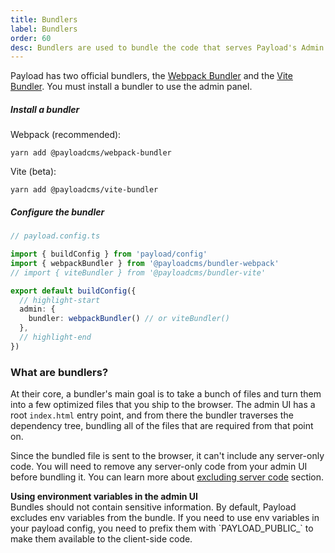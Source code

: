 ```yaml
---
title: Bundlers
label: Bundlers
order: 60
desc: Bundlers are used to bundle the code that serves Payload's Admin Panel.
---
```


Payload has two official bundlers, the [Webpack Bundler](/docs/admin/webpack) and the [Vite Bundler](/docs/admin/vite). You must install a bundler to use the admin panel.

##### Install a bundler

Webpack (recommended):

```text
yarn add @payloadcms/webpack-bundler
```

Vite (beta):

```text
yarn add @payloadcms/vite-bundler
```

##### Configure the bundler

```ts
// payload.config.ts

import { buildConfig } from 'payload/config'
import { webpackBundler } from '@payloadcms/bundler-webpack'
// import { viteBundler } from '@payloadcms/bundler-vite'

export default buildConfig({
  // highlight-start
  admin: {
    bundler: webpackBundler() // or viteBundler()
  },
  // highlight-end
})
```

### What are bundlers?

At their core, a bundler's main goal is to take a bunch of files and turn them into a few optimized files that you ship to the browser. The admin UI has a root `index.html` entry point, and from there the bundler traverses the dependency tree, bundling all of the files that are required from that point on.

Since the bundled file is sent to the browser, it can't include any server-only code. You will need to remove any server-only code from your admin UI before bundling it. You can learn more about [excluding server code](/docs/admin/excluding-server-code) section.

<Banner type="warning">
  <strong>Using environment variables in the admin UI</strong>
  <br />
  Bundles should not contain sensitive information. By default, Payload
  excludes env variables from the bundle. If you need to use env variables in your payload config,
  you need to prefix them with `PAYLOAD_PUBLIC_` to make them available to the client-side code.
</Banner>
